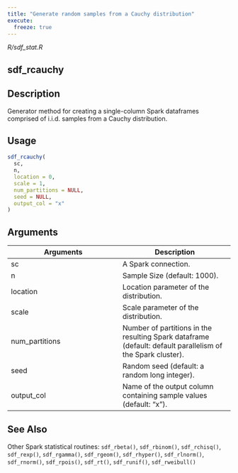 ```yaml
---
title: "Generate random samples from a Cauchy distribution"
execute:
  freeze: true
---
```


*R/sdf_stat.R*

## sdf_rcauchy

## Description
Generator method for creating a single-column Spark dataframes comprised of i.i.d. samples from a Cauchy distribution. 


## Usage
```r
sdf_rcauchy( 
  sc, 
  n, 
  location = 0, 
  scale = 1, 
  num_partitions = NULL, 
  seed = NULL, 
  output_col = "x" 
) 
```

## Arguments
|Arguments|Description|
|---|---|
| sc | A Spark connection. |
| n | Sample Size (default: 1000). |
| location | Location parameter of the distribution. |
| scale | Scale parameter of the distribution. |
| num_partitions | Number of partitions in the resulting Spark dataframe (default: default parallelism of the Spark cluster). |
| seed | Random seed (default: a random long integer). |
| output_col | Name of the output column containing sample values (default: "x"). |






## See Also
Other Spark statistical routines:  `sdf_rbeta()`, `sdf_rbinom()`, `sdf_rchisq()`, `sdf_rexp()`, `sdf_rgamma()`, `sdf_rgeom()`, `sdf_rhyper()`, `sdf_rlnorm()`, `sdf_rnorm()`, `sdf_rpois()`, `sdf_rt()`, `sdf_runif()`, `sdf_rweibull()`

